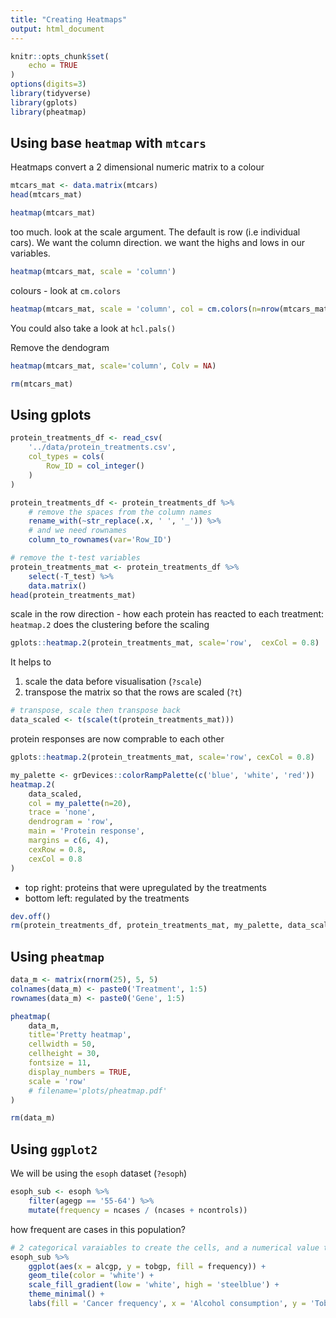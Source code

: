 ```yaml
---
title: "Creating Heatmaps"
output: html_document
---
```


```r
knitr::opts_chunk$set(
    echo = TRUE
)
options(digits=3)
library(tidyverse)
library(gplots)
library(pheatmap)
```

## Using base `heatmap` with `mtcars`

Heatmaps convert a 2 dimensional numeric matrix to a colour


```r
mtcars_mat <- data.matrix(mtcars)
head(mtcars_mat)
```

```r
heatmap(mtcars_mat)
```

too much. look at the scale argument. The default is row (i.e individual cars). We want the column direction. we want the highs and lows in our variables.

```r
heatmap(mtcars_mat, scale = 'column')
```

colours - look at `cm.colors`

```r
heatmap(mtcars_mat, scale = 'column', col = cm.colors(n=nrow(mtcars_mat)))
```
You could also take a look at `hcl.pals()`

Remove the dendogram

```r
heatmap(mtcars_mat, scale='column', Colv = NA)
```
```r
rm(mtcars_mat)
```


## Using gplots


```r
protein_treatments_df <- read_csv(
    '../data/protein_treatments.csv',
    col_types = cols(
        Row_ID = col_integer()
    )
)
```


```r
protein_treatments_df <- protein_treatments_df %>% 
    # remove the spaces from the column names
    rename_with(~str_replace(.x, ' ', '_')) %>% 
    # and we need rownames
    column_to_rownames(var='Row_ID')
```


```r
# remove the t-test variables
protein_treatments_mat <- protein_treatments_df %>% 
    select(-T_test) %>% 
    data.matrix()
head(protein_treatments_mat)
```

scale in the row direction - how each protein has reacted to each treatment: `heatmap.2` does the clustering before the scaling


```r
gplots::heatmap.2(protein_treatments_mat, scale='row',  cexCol = 0.8)
```

It helps to

1. scale the data before visualisation (`?scale`)
2. transpose the matrix so that the rows are scaled (`?t`)


```r
# transpose, scale then transpose back
data_scaled <- t(scale(t(protein_treatments_mat)))
```

protein responses are now comprable to each other

```r
gplots::heatmap.2(protein_treatments_mat, scale='row', cexCol = 0.8)
```



```r
my_palette <- grDevices::colorRampPalette(c('blue', 'white', 'red'))
heatmap.2(
    data_scaled,
    col = my_palette(n=20),
    trace = 'none',
    dendrogram = 'row',
    main = 'Protein response',
    margins = c(6, 4),
    cexRow = 0.8,
    cexCol = 0.8
)
```

- top right: proteins that were upregulated by the treatments
- bottom left: regulated by the treatments


```r
dev.off()
rm(protein_treatments_df, protein_treatments_mat, my_palette, data_scaled)
```

## Using `pheatmap`


```r
data_m <- matrix(rnorm(25), 5, 5)
colnames(data_m) <- paste0('Treatment', 1:5)
rownames(data_m) <- paste0('Gene', 1:5)
```


```r
pheatmap(
    data_m,
    title='Pretty heatmap',
    cellwidth = 50,
    cellheight = 30,
    fontsize = 11,
    display_numbers = TRUE,
    scale = 'row'
    # filename='plots/pheatmap.pdf'
)
```


```r
rm(data_m)
```


## Using `ggplot2`

We will be using the `esoph` dataset (`?esoph`)


```r
esoph_sub <- esoph %>%
    filter(agegp == '55-64') %>% 
    mutate(frequency = ncases / (ncases + ncontrols))
```

how frequent are cases in this population?


```r
# 2 categorical varaiables to create the cells, and a numerical value to fill them
esoph_sub %>% 
    ggplot(aes(x = alcgp, y = tobgp, fill = frequency)) +
    geom_tile(color = 'white') +
    scale_fill_gradient(low = 'white', high = 'steelblue') +
    theme_minimal() +
    labs(fill = 'Cancer frequency', x = 'Alcohol consumption', y = 'Tobacco consumption')
```



